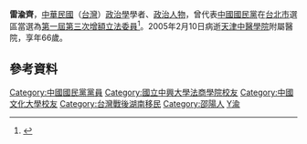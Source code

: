 {{Infobox_officeholder
| name = 雷渝齊
| image name =
| width = 
| now = 中華民國（台灣）政治人士 
| period = 
| Sex = 男
| nationality = {{ROC}}
| Native place = 
| date of birth = 
| party = 大公黨
| date of birth = {{Birth date|1939|11|8}}
| place of birth = {{ROC}}[[湖南|湖南]][[邵陽市|邵陽]]
| date of death = {{Death date and age|2005|2|9|1939|11|8}}
| place of death = {{CHN}}[[天津|天津]]
| educate = 
*[[國立中興大學法商學院|國立中興大學法商學院]](今[[國立臺北大學|國立臺北大學]])行政學系法學士
*中國文化大學政治學研究所法學碩士、三民主義研究所博士班研究
| past = 
*中國國民黨中央委員會第六組研究委員
*中國國民黨第十次全國代表大會代表
*中國青年反共救國團青年工作設計委員
*國防部、華視合辦政治教學講座
*1979年第二次國建會政治組學人代表
*中國文化大學、逢甲大學、海洋學院、台北護專、銘傳商專、中興大學、師範大學三民主義研究所、台北工專等校講師、副教授、教授
*第一屆第三次增額立法委員<br><span style="color: blue;">(1981年－1984年)</span>
}}
'''雷渝齊'''{{BD|1939年|11月8日|2005年|2月9日|catIdx=Lei雷}}，[[中華民國|中華民國]]（[[台灣|台灣]]）[[政治學|政治學]]學者、[[政治人物|政治人物]]，曾代表[[中國國民黨|中國國民黨]]在[[台北市|台北市]]選區當選為[[第1屆中華民國立法委員_(第3次增額期間)|第一屆第三次增額]][[立法委員|立法委員]]<ref>{{Cite web |url=http://npl.ly.gov.tw/do/www/commissionerInfo?id=431&expireBack=01&expire=01&act=exp&keyword=&orderBy=name&nameOrder=true&eleDisOrder=false |title=立法院國會圖書館 第１屆立法委員個人資料 雷渝齊 |accessdate=2008-08-01 |archive-date=2016-03-04 |archive-url=https://web.archive.org/web/20160304091526/http://npl.ly.gov.tw/do/www/commissionerInfo?id=431&expireBack=01&expire=01&act=exp&keyword=&orderBy=name&nameOrder=true&eleDisOrder=false |dead-url=no }}</ref>。2005年2月10日病逝[[天津中醫學院|天津中醫學院]]附屬醫院，享年66歲。

==參考資料==
{{reflist}}
{{中華民國第一屆第三次增額立法委員}}
{{DEFAULTSORT:Lei雷}}
[[Category:中國國民黨黨員|Category:中國國民黨黨員]]
[[Category:國立中興大學法商學院校友|Category:國立中興大學法商學院校友]]
[[Category:中國文化大學校友|Category:中國文化大學校友]]
[[Category:台灣戰後湖南移民|Category:台灣戰後湖南移民]]
[[Category:邵陽人|Category:邵陽人]]
[[Category:雷姓|Y渝]]